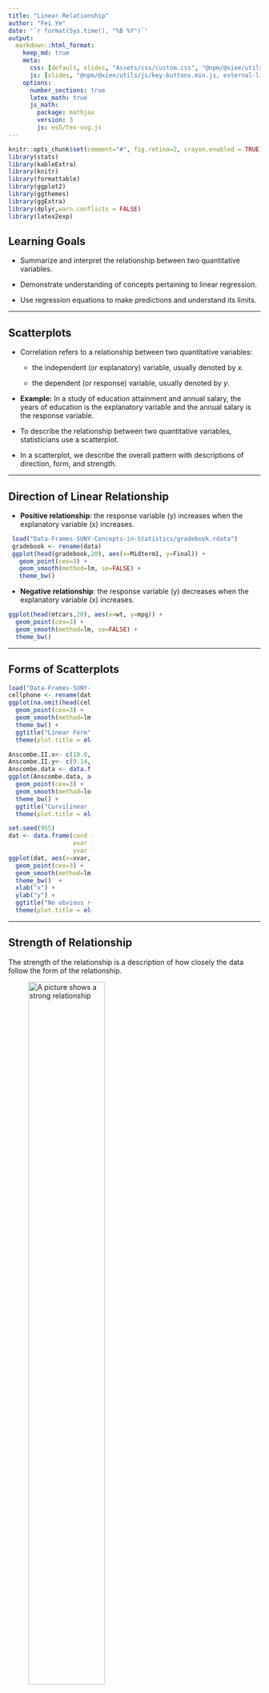 ```yaml
---
title: "Linear Relationship"
author: "Fei Ye"
date: '`r format(Sys.time(), "%B %Y")`'
output:
  markdown::html_format:
    keep_md: true
    meta:
      css: [default, slides, "Assets/css/custom.css", "@npm/@xiee/utils/css/key-buttons.min.css"]
      js: [slides, "@npm/@xiee/utils/js/key-buttons.min.js, external-link.min.js", "Assets/js/lastupdated.js"]
    options:
      number_sections: true
      latex_math: true
      js_math:
        package: mathjax
        version: 3
        js: es5/tex-svg.js
---
```


```r
knitr::opts_chunk$set(comment="#", fig.retina=2, crayon.enabled = TRUE)
library(stats)
library(kableExtra)
library(knitr)
library(formattable)
library(ggplot2)
library(ggthemes)
library(ggExtra)
library(dplyr,warn.conflicts = FALSE)
library(latex2exp)
```

## Learning Goals

- Summarize and interpret the relationship between two quantitative variables.

- Demonstrate understanding of concepts pertaining to linear regression.

- Use regression equations to make predictions and understand its limits.

---

## Scatterplots

- Correlation refers to a relationship between two quantitative variables:  
  
  - the independent (or explanatory) variable, usually denoted by $x$.
  
  - the dependent (or response) variable, usually denoted by $y$.

- **Example:** In a study of education attainment and annual salary, the years of education is the explanatory variable and the annual salary is the response variable.

- To describe the relationship between two quantitative variables, statisticians use a scatterplot.

- In a scatterplot, we describe the overall pattern with descriptions of direction, form, and strength.

---

## Direction of Linear Relationship

:::: {.row}
::: {.pull-left}
- **Positive relationship**: the response variable (y) increases when the explanatory variable (x) increases.

```r
 load("Data-Frames-SUNY-Concepts-in-Statistics/gradebook.rdata")
 gradebook <- rename(data)
 ggplot(head(gradebook,20), aes(x=Midterm1, y=Final)) +
   geom_point(cex=3) +
   geom_smooth(method=lm, se=FALSE) +
   theme_bw()
```
:::

::: {.pull-right}
- **Negative relationship**: the response variable (y) decreases when the explanatory variable (x) increases.
  
```r
ggplot(head(mtcars,20), aes(x=wt, y=mpg)) +
  geom_point(cex=3) +
  geom_smooth(method=lm, se=FALSE) +
  theme_bw()
```  
:::
::::

---

## Forms of Scatterplots

:::: {.row}
::: {style="width: 33%;"}

```r
load("Data-Frames-SUNY-Concepts-in-Statistics/cell_phones.RData")
cellphone <- rename(data)
ggplot(na.omit(head(cellphone,20)), aes(x=Math, y=Verbal)) +
  geom_point(cex=3) +
  geom_smooth(method=lm, se=FALSE) +
  theme_bw() +
  ggtitle("Linear Form") +
  theme(plot.title = element_text(size = 30, face = "bold", hjust = 0.5))
```  
:::

::: {style="width: 33%;"}

```r
Anscombe.II.x<- c(10.0, 8.0, 13.0, 9.0, 11.0, 14.0, 6.0, 4.0, 12.0, 7.0, 5.0)
Anscombe.II.y<- c(9.14, 8.14, 8.74, 8.77, 9.26, 8.10, 6.13, 3.10, 9.13, 7.26, 4.74)
Anscombe.data <- data.frame(Anscombe.II.x, Anscombe.II.y)
ggplot(Anscombe.data, aes(x=Anscombe.II.x, y=Anscombe.II.y)) +
  geom_point(cex=3) +
  geom_smooth(method=loess, se=FALSE) +
  theme_bw() +
  ggtitle("Curvilinear Form") +
  theme(plot.title = element_text(size = 30, face = "bold", hjust = 0.5))
```
:::

::: {style="width: 33%;"}

```r
set.seed(955)
dat <- data.frame(cond = rep(c("A", "B"), each=10),
                  xvar = 1:10 + rnorm(20,sd=2),
                  yvar = 1:10 + rnorm(10,sd=5))
ggplot(dat, aes(x=xvar, y=yvar)) +
  geom_point(cex=3) +
  geom_smooth(method=lm, se=FALSE) +
  theme_bw()  +
  xlab("x") +
  ylab("y") +
  ggtitle("No obvious relationship") + 
  theme(plot.title = element_text(size = 30, face = "bold", hjust = 0.5))
```
:::
::::

---

## Strength of Relationship

The strength of the relationship is a description of how closely the data follow the form of the relationship.

::::: {.row}
:::: {.pull-left}
::: {.center}
![A picture shows a strong relationship](Figures/strong-relation.png){width="60%"}
:::
::::

:::: {.pull-right}
::: {.center}
![A picture shows a weaker relationship](Figures/weaker-relationship.png){width="60%"}
:::
::::
:::::

---

## Outliers

- Outliers are points that deviate from the pattern of the relationship.

::: {.center}
![A picture shows an outlier to a relationship](Figures/outlier-in-relationship.png){width="40%"}
:::

---

## Practice: Match Scatterplots {.unnumbered}

:::: {.row style="font-size: .9em; margin-top:-1em;"}

::: {.pull-left}

![](Figures/MatchScatterplots.png){width="80%"}

**A:** X = month (January = 1), Y = rainfall (inches) in Napa, CA in 2010 (Note: Napa has rain in the winter months and months with little to no rainfall in summer.)

**B:** X = month (January = 1), Y = average temperature in Boston MA in 2010 (Note: Boston has cold winters and hot summers.)

:::

::: {.pull-right}

**C:** X = year (in five-year increments from 1970), Y = Medicare costs (in $) (Note: the yearly increase in Medicare costs has gotten bigger and bigger over time.)

**D:** X = average temperature in Boston MA (°F), Y = average temperature in Boston MA (°C) each month in 2010

**E:** X = chest girth (cm), Y = shoulder girth (cm) for a sample of men

**F:** X = engine displacement (liters), Y = city miles per gallon for a sample of cars (Note: engine displacement is roughly a measure of engine size. Large engines use more gas.)

:::

::::

::: {.footmark}
Source: [Scatterplots 2 of 5 in Concepts of Statistics](https://courses.lumenlearning.com/wmopen-concepts-statistics/chapter/scatterplots-2-of-5/)
:::

---

## The Correlation Coefficient

The **correlation coefficient** $r$ is a numeric measure that measures the strength and direction of a linear relationship between two quantitative variables.
$$r=\dfrac{\sum\left(\frac{x-\bar{x}}{s_x}\right)\left(\frac{y-\bar{y}}{s_y}\right)}{\sqrt{\sum\left(\frac{x-\bar{x}}{s_x}\right)^2}\cdot\sqrt{\left(\frac{y-\bar{y}}{s_y}\right)^2}}=\dfrac{\sum\left(\frac{x-\bar{x}}{s_x}\right)\left(\frac{y-\bar{y}}{s_y}\right)}{n-1},$$
where $n$ is the sample size, $x$ is a data value for the explanatory variable, $\bar{x}$ is the mean of the $x$-values, $s_x$ is the standard deviation of the $x$-values, and similarly, for the notations involving $y$.

---

## A Few Remarks on Correlation Coefficient

- The expression $z=\frac{x-\bar{x}}{s_x}$ is known as the **standardized variable (or $z$-score)** which
  
  - doesn't depend on the unit of the variable $x$,
  
  - has mean $0$ and standard deviation 1.
  
- In Excel, the correlation coefficient can be calculated using the function `CORREL()`.

- [Scatterplots with different correlation coefficients](https://courses.lumenlearning.com/wmopen-concepts-statistics/chapter/linear-relationships-2-of-4/).

- **Rounding Rule:** Round to the nearest thousandth for $r$, $m$ and $b$.

---

## Geometric Intuition

:::: {.row}

::: {.pull-left}

```r
Anscombe.I.x<- c(10.00,8.00,13.00,9.00,11.00,14.00,6.00,4.00,12.00,7.00,5.00)
Anscombe.I.y<- c(8.04, 6.95, 7.58, 8.81, 8.33, 9.96, 7.24, 4.26, 10.84, 4.82, 5.68)
Anscombe.data <- data.frame(Anscombe.I.x, Anscombe.I.y)
ggplot(Anscombe.data, aes(x=Anscombe.I.x, y=Anscombe.I.y)) +
  geom_point(cex=3) +
  geom_smooth(method=lm, se=FALSE) + 
  geom_vline(xintercept=mean(Anscombe.data$Anscombe.I.x))+
  geom_hline(yintercept=mean(Anscombe.data$Anscombe.I.y))+
  theme_bw() +
  xlab("x") +
  ylab("y") -> p1
r1 <- format(round(cor(Anscombe.data$Anscombe.I.x, Anscombe.data$Anscombe.I.y, method="pearson"), 3), nsmall=3)
text1 <- paste("$r=", r1, "$")
p1 +   ggtitle(TeX(text1)) + 
  theme(plot.title = element_text(size = 30, face = "bold", hjust = 0.5, vjust = 1))
```
:::

::: {.pull-right}

```r
set.seed(955)
dat <- data.frame(cond = rep(c("A", "B"), each=10),
                  xvar = 1:10 + rnorm(20,sd=2),
                  yvar = 1:10 + rnorm(10,sd=5))
p2 <- ggplot(dat, aes(x=xvar, y=yvar)) +
  geom_point(cex=3) +
  theme_bw()  +
  xlab("x") +
  ylab("y") + 
  geom_vline(xintercept=mean(dat$xvar))+
  geom_hline(yintercept=mean(dat$yvar))
r2 <- format(round(cor(dat$xvar, dat$yvar, method="pearson"), 3), nsmall=3)
text2 <- paste("$r = ", r2, "$")
p2  +  ggtitle(TeX(text2)) + 
  theme(plot.title = element_text(size = 30, face = "bold", hjust = 0.5, vjust = 1))
```
:::
::::

---

## Geometric Conclusion

For the scatterplots in the previous slides, we see that

- $r>0$ if all points $(x-\bar{x}, y-\bar{y})$ are in the 1st and the 3rd quadrants.

- $r<0$ if all points $(x-\bar{x}, y-\bar{y})$ are in the 2nd and the 4th quadrants.

- $r$ is bigger if points are closer to a line.

The idea of using product is from the geometric interpretation of $\mathbf{u}\cdot\mathbf{v}=\lVert \mathbf{u}\rVert\lVert\mathbf{v}\rVert\cos\theta$.

---

## Properties

- The correlation coefficient $r$ is between $-1$ and $1$.

- The closer the absolute value $|r|$ is to $1$, the stronger the linear relationship is.

- The correlation is symmetric in $x$ and $y$, that is `CORREL(x, y)=CORREL(y, x)`.

- The correlation does not change when the units of measurement of either one of the variables change. In other words, if we change the units of measurement of the explanatory variable and/or the response variable, it has no effect on the correlation  $r$.

::: {.remark}
The reason that $|r|$ is less than $1$ is from the [Cauchy-Schwarz inequality](https://en.wikipedia.org/wiki/Cauchy%E2%80%93Schwarz_inequality): $(\sum XY)^2\le \sum X^2\sum Y^2$.
:::

---

## Limitations and Sensitivity to Outliers

- The correlation by itself is not enough to determine whether a relationship is linear. It's important to graph data set before analyzing it. [See Francis Anscombe's demonstration both the importance of graphing data and the effect of outliers on statistical properties.](https://en.wikipedia.org/wiki/Anscombe%27s_quartet)

- The correlation is heavily influenced by outliers. [Try the simulation in Linear Relation (4 of 4) in Concepts in Statistics](https://courses.lumenlearning.com/wmopen-concepts-statistics/chapter/linear-relationships-4-of-4/)

---

## Practice: Guess the Correlation Coefficient {.unnumbered}

::: {.iframecontainer}
`r knitr::include_url("https://istats.shinyapps.io/guesscorr/", height="550px")`
:::

::: {.footmark}
Source: <https://istats.shinyapps.io/guesscorr/>
:::

---

## Example: The Correlation Coefficient (1 of 2)

:::: {.row style="font-size: 0.9em; margin-top=-2em;"}

::: {style="width: 68%;"}
Describe the relationship between Midterm 1 and Final for a sample of 10 students with data shown on the right.

**Solution:** First we create a scatterplot.

```r
ggplot(gradebook[20:30,c("Midterm1", "Final")], aes(x=Midterm1, y=Final)) +
  geom_point(cex=3) +
  geom_smooth(method=lm, se=FALSE) +
  theme_bw()
```

Using the Excel function `CORREL(x, y)`, we find the correlation coefficient is
$r=`r format(round(cor(gradebook[20:30,c("Midterm1", "Final")]$Midterm1, gradebook[20:30,c("Midterm1", "Final")]$Final, method="pearson"), 3), nsmall=3)`$ .

The $r$-value shows a **strong positive linear** relationship.

:::

::: {style="width: 30%; margin-top=-1em;"}
```r
kable(gradebook[20:30,c("Midterm1", "Final")],
    format = "html",
    booktabs = TRUE,
    align = "c",
   row.names = FALSE
  ) %>%
  kable_styling(bootstrap_options = c("striped", "hover", "condensed"), font_size = 24) %>%
  column_spec(1:2, width = "7em")
```
:::
::::

---

## Example: The Correlation Coefficient (2 of 2)

:::: {.row}
::: {style="width: 38%;"}

The correlation coefficient $r$ can also be calculation by hand using the formula.
$\dfrac{\sum z_xz_y}{n-1}$, where $z_x=\frac{x-\bar{x}}{s_x}$ and $z_y=\frac{y-\bar{y}}{s_y}$.
:::

::: {style="width:60%; font-size:0.7em;"}
| Midterm1 | Final    | z_x      | z_y      | z_xy        |
| -------- | -------- | -------- | -------- | ----------- |
| 72       | 72       | -0.78006 | -1.06926 | 0.834087814 |
| 93       | 88       | 1.50088  | 1.544483 | 2.318083715 |
| 81       | 82       | 0.197484 | 0.56433  | 0.111446332 |
| 82       | 82       | 0.306101 | 0.56433  | 0.172741815 |
| 94       | 88       | 1.609497 | 1.544483 | 2.485839773 |
| 80       | 77       | 0.088868 | -0.25246 | -0.02243591 |
| 73       | 78       | -0.67145 | -0.0891  | 0.059829084 |
| 71       | 77       | -0.88868 | -0.25246 | 0.224359064 |
| 81       | 76       | 0.197484 | -0.41582 | -0.08211835 |
| 81       | 76       | 0.197484 | -0.41582 | -0.08211835 |
| 63       | 68       | -1.75761 | -1.72269 | 3.027820885 |
| 79.18182 | 78.54545 |<- mean   | sum ->   | 9.047535876 |
| 9.206717 | 6.121497 |<- stdev.s|correl -> | 0.904753588 |
:::
::::

---

## Practice: Calculate Correlation Coefficient {.unnumbered}

::: {.iframecontainer}
`r knitr::include_url('https://www.myopenmath.com/embedq2.php?id=1716&seed=2020&showansafter')`
:::

---

## Correlation vs Causation

- Correlation is described by data from observational study. Observational studies cannot prove cause and effect which requires controlled study and rigorous inferences.

- Correlation may be used to make a prediction which is probabilistic.

- In a linear relationship, an $r$-value that is close to 1 or -1 is insufficient to claim that the explanatory variable causes changes in the response variable. The correct interpretation is that there is a statistical relationship between the variables.

- A **lurking variable** is a variable that is not measured in the study, but affects the interpretation of the relationship between the explanatory and response variables.

---

## Example: Correlation vs Causation (1 of 2)

The scatterplot below shows the relationship between the number of firefighters sent to fires (x) and the amount of damage caused by fires (y) in a certain city.
![](Figures/scatterplot-firefigters.png)

Can we conclude that the increase in firefighters causes the increase in damage?

::: {.footmark}
Source: [Causation and Lurking Variables in Concepts in Statistics for more example](https://courses.lumenlearning.com/wmopen-concepts-statistics/chapter/linear-relationships-4-of-4/)
:::

---

## Example: Correlation vs Causation (2 of 2)

**Solution:**

1. Correlation: The more fire fighters, the more likely there is bigger damage. However the fire fighters do not cause the fire.
  
2. Prediction: You could predict the amount of damage by looking at the number of fire fighters present.
  
3. Causation: The fire fighters are unlikely the cause of the fire.
  
4. Lurking variable: The seriousness of the fire is a lurking variable.

---

## Practice: Lurking Variable {.unnumbered}

::: {.iframecontainer}
`r knitr::include_url('https://www.myopenmath.com/embedq2.php?id=584887&seed=2020&showansafter')`
:::

---

## The Regression Line

- The line that best summarizes a linear relationship is **the least squares regression line**, that is, the line with the smallest sum of squares of the errors (**SSE**).

- For a value of the explanatory variable $x$, the corresponding $y$-values, denoted as $\hat{y}$, on the least-squares regression line can be used to predict the real $y$-value.

- The regression line is unique and passes though $(\bar{x}, \bar{y})$. An equation is given by
  $$\hat{y}=m(x-\bar{x})+\bar{y}=m x+b,$$
  where the slope is $$m=\frac{\sum(x-\bar{x})(y-\bar{y})}{\sum(x-\bar{x})^2}=r\frac{s_y}{s_x}$$ and the $y$-intercept is
  $b=\bar{y}-m\bar{x}.$

---

## Predication Error

- The **error of a prediction** is
  $$\text{Error}=\text{Observed}-\text{Predicted}=y-\hat{y}.$$

- A prediction beyond the range of the data is called **extrapolation**.

---

## Example: Old Faithful Geyser (1 of 2)

The following sample is taken from data about the Old Faithful geyser.

1. Study the linear relationship.
2. Find the regression line, and the predicated value and the error if the eruption time is 1.8 minutes.

::::: {.row}
:::: {.pull-left}
::: {.center}
```r
spring1 <- faithful[12:16, c("eruptions", "waiting")]
spring2 <- faithful[17:21, c("eruptions", "waiting")]
kable(cbind(spring1,spring2),
    format = "html", 
    booktabs = TRUE, 
    align = "c",
   row.names = FALSE
  ) %>%
  kable_styling(full_width = F, bootstrap_options = c("striped", "hover", "condensed")) %>%
  column_spec(1:4, width="6em")
```
:::
::::

::: {.pull-right}
```r
spring <- faithful[12:21, c("eruptions", "waiting")]
ggplot(spring, aes(y=waiting, x=eruptions)) +
  geom_point(cex=3) +
  geom_smooth(method=lm, se=FALSE) +
  theme_bw()
```
:::
:::::

---

## Example: Old Faithful Geyser (2 of 2)

**Solution:** The Scatterplot shows a linear relationship.

`r reg.line=lm(spring$waiting ~ spring$eruptions)`

The slope of the regression line can be obtained using the Excel function `SLOPE()`. In this example, $m= `r coefx=round(reg.line$coefficients[2],3)` `r coefx`$.
  
The $y$-intercept $(0,b)$ can be obtained using the Excel function `INTERCEPT()`. In this example, $b= `r yint=round(reg.line$coefficients[1],3)` `r yint`$.
  
An equation of the line is then $\hat{y}=`r coefx`x + `r yint`$.

When $x=1.8$, we have $\hat{y}=`r coefx`*1.8 + `r yint`=`r ypred=coefx*1.8+yint` `r ypred`$.

The error is $y-\hat{y}=`r spring[10, ]$waiting`-`r ypred`=`r error=spring[10,]$waiting-ypred` `r error`$. That means the predication over-estimates the eruption time about `r round(error, 2)` minutes.

---

## Practice: Find Regression Line {.unnumbered}

::: {.iframecontainer}
`r knitr::include_url('https://www.myopenmath.com/embedq2.php?id=902994&seed=2020&showansafter')`
:::

---

## Residuals

- The prediction error is also called a **residual**. Another way to express the previous equation is $y=\hat{y}+\text{residual}$.
- **Residual plots** are used to determine if a linear model is appropriate.
- A random pattern (or no obvious pattern) indicates a good fit of a linear model.  [See Assessing the Fit of a Line (2 of 4) in Concepts in Statistics for examples.](https://courses.lumenlearning.com/wmopen-concepts-statistics/chapter/assessing-the-fit-of-a-line-2-of-4/)
- Another measure of the fit of the regression is the **residual standard errors** (or **standard error of the regression**), calculated by the Excel function `STEYX()`,  is $s_e=\sqrt{\dfrac{SSE}{n-2}}$, where $SSE=\sum (y-\hat{y})^2$ is the sum of square errors.
- The smaller $s_e$ is, the more accurate the prediction is.

---

## Coefficient of Determination

One measure of the fit of a regression line is the proportion of the variation in the response variable that is explained by the least-squares regression line.
  
- The **total variance** is $SSD=\sum(y-\bar{y})^2$

- The **explained variance** is $SSR=\sum(\hat{y}-\bar{y})^2$.

- The **coefficient of determination** is $r^2=\dfrac{SSR}{SSD}=\dfrac{\sum(y-\bar{y})^2}{\sum(\hat{y}-\bar{y})^2}$.

---

## Remarks on Coefficient of Determination

- The $r$ in the coefficient of determination is the correlation coefficient. Equivalently, $r=\pm\sqrt{r^2}$.

- The smaller the standard error, the larger the coefficient of determination: $r^2=1-\dfrac{SSE}{SSD}=1-\dfrac{(n-2)s_e^2}{SSD}$.

- $n−2$ is the degrees of freedom. We lose two degrees of freedom because we estimate the slope and the $y$-intercept.

- In a linear regression model $Y=\beta_0 + \beta_1 X +\epsilon$, even we have $\beta_0$ and $\beta_1$ from the population, we still need to estimate the standard deviation of error.

---

## Example: $s_e$ and $r^2$

::::: {.row}
::: {style="63%;"}
Find the standard error and coefficient of determination for the data of midterm1 and final.

**Solution:**
```r
cor_GradeBook=round(cor(GradeBook$Midterm1, GradeBook$Final),digits=3)
model=lm(formula = Final ~ ., data=GradeBook)
```

In Excel, the function `STEXY()` can be used to obtain the residual standard error. In this example, $s_e\approx `r round(sqrt(deviance(model)/df.residual(model)),3)`$.

The correlation coefficient is $`r cor_GradeBook`$.

The coefficient determination is $r^2=`r cor_GradeBook`^2\approx `r round(cor_GradeBook^2,3)`$.
:::

:::: {style="35%;"}
::: {.center}
```r
load("Data-Frames-SUNY-Concepts-in-Statistics/gradebook.rdata")
gradebook <- rename(data)
GradeBook <- gradebook[20:30,c("Midterm1", "Final")]
kable(GradeBook,
    format = "html",
    booktabs = TRUE,
    align = "c",
   row.names = FALSE
  ) %>%
  kable_styling(full_width = F, bootstrap_options = c("striped", "hover", "condensed"), font = 24) %>%
  column_spec(1:2, width="8em")
```
:::
::::
:::::

---

## Practice: Analyzing Linear Relationship {.unnumbered}

::: {.iframecontainer}
`r knitr::include_url('https://www.myopenmath.com/embedq2.php?id=905035&seed=2020&showansafter')`
:::

---

<!--# class="middle center" -->

::: {.part}
Lab Instruction in Excel
:::

---

## Scatter Plots and Correlation Coefficient

- To create a scatter plot, first select the data sets, and then look for `Insert Scatter(X, Y)` in the menu `Insert`-> `Charts`.

- The correlation coefficient $r$ can be calculated by the Excel function `correl()`.

---

## Slope, Intercept, Coefficient of Determination and Standard Error

- The slope of a linear regression can be calculated by the Excel function `SLOPE()`.

- The $y$-intercept of a linear regression can be calculated by the Excel function `INTERCEPT()`.

- The coefficient of determination can be calculated by first finding $r$, then applying the formula `r^2`.

- The standard error of the regression (residual standard error) can be calculated by the Excel function `STEYX()`.

